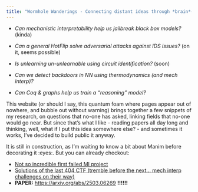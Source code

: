 ```yaml
---
title: "Wormhole Wanderings - Connecting distant ideas through *brain*-time shortcuts"
---
```


- *Can mechanistic interpretability help us jailbreak black box models?* (kinda)

- *Can a general HotFlip solve adversarial attacks against IDS issues?* (on it, seems possible)

- *Is unlearning un-unlearnable using circuit identification?* (soon)

- *Can we detect backdoors in NN using thermodynamics (and mech interp)?*

- *Can Coq & graphs help us train a "reasoning" model?*

This website (or should I say, this quantum foam where pages appear out of nowhere, and bubble out without warning) brings together a few snippets of my research, on questions that no-one has asked, linking fields that no-one would go near. But since that's what I like - reading papers all day long and thinking, well, what if I put this idea somewhere else? - and sometimes it works, I've decided to build public it anyway. 

It is still in construction, as I'm waiting to know a bit about Manim before decorating it :eyes:. But you can already checkout: 

- [Not so incredible first failed MI project](mech-interp/exploring-adversarial-mi/index.qmd)
- [Solutions of the last 404 CTF (tremble before the next... mech interp challenges on their way)](404ctf/index.qmd)
- **PAPER:** <https://arxiv.org/abs/2503.06269> **!!!!!!**

